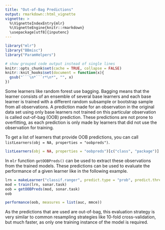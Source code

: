 ```yaml
---
title: "Out-of-Bag Predictions"
output: rmarkdown::html_vignette
vignette: >
  %\VignetteIndexEntry{mlr}
  %\VignetteEngine{knitr::rmarkdown}
  \usepackage[utf8]{inputenc}
---
```


```r
library("mlr")
library("BBmisc")
library("ParamHelpers")

# show grouped code output instead of single lines
knitr::opts_chunk$set(cache = TRUE, collapse = FALSE)
knitr::knit_hooks$set(document = function(x){
  gsub("```\n*```r*\n*", "", x)
})
```

Some learners like random forest use bagging. Bagging means that the learner consists of an ensemble of several base learners and each base learner is trained with a different random subsample or bootstrap sample from all observations. 
A prediction made for an observation in the original data set using only base learners not trained on this particular observation is called out-of-bag (OOB) prediction. These predictions are not prone to overfitting, as each prediction is only made by learners that did not use the observation for training.

To get a list of learners that provide OOB predictions, you can call
`listLearners(obj = NA, properties = "oobpreds")`.

```r
listLearners(obj = NA, properties = "oobpreds")[c("class", "package")]
```

In `mlr` function `getOOBPreds()` can be used to extract these observations from the trained models.
These predictions can be used to evaluate the performance of a given learner like in the following example.

```r
lrn = makeLearner("classif.ranger", predict.type = "prob", predict.threshold = 0.6)
mod = train(lrn, sonar.task)
oob = getOOBPreds(mod, sonar.task)
oob

performance(oob, measures = list(auc, mmce))
```

As the predictions that are used are out-of-bag, this evaluation strategy is very similar to common resampling strategies like 10-fold cross-validation, but much faster, as only one training instance of the model is required.
